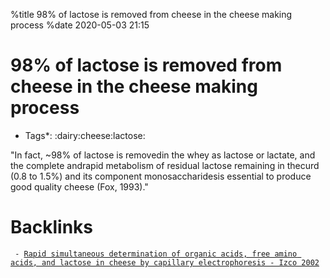 %title 98% of lactose is removed from cheese in the cheese making process
%date 2020-05-03 21:15

= 98% of lactose is removed from cheese in the cheese making process =

*Tags*: :dairy:cheese:lactose:

"In fact, ~98% of lactose is removedin the whey as lactose or lactate, and the complete andrapid metabolism of residual lactose remaining in thecurd (0.8 to 1.5%) and its component monosaccharidesis essential to produce good quality cheese (Fox, 1993)."

= Backlinks =
  - [[33|Rapid simultaneous determination of organic acids, free amino acids, and lactose in cheese by capillary electrophoresis - Izco 2002]]
